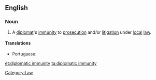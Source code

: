 ==English==

===Noun===
{{en-noun|-|sg=[[diplomatic]] [[immunity]]}}

# A [[diplomat]]'s [[immunity]] to [[prosecution]] and/or [[litigation]] under [[local]] [[law]].

====Translations====
{{trans-top|diplomat's legal immunity}}
{{trans-mid}}
* Portuguese: {{t|pt|imunidade diplomática|f}}
{{trans-bottom}}

[[et:diplomatic immunity]]
[[ta:diplomatic immunity]]
[[Category:Law]]